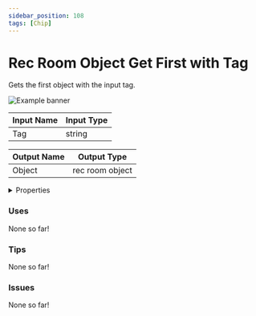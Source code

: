 ```yaml
---
sidebar_position: 108
tags: [Chip]
---
```


# Rec Room Object Get First with Tag

Gets the first object with the input tag.



![Example banner](./assets/43ff2d3c-c3aa-45bc-a7b7-01587c8a61f6.svg)

| Input Name | Input Type |
|-----------|-----------|
| Tag | string |

| Output Name | Output Type |
|-----------|-----------|
| Object | rec room object |


<details>
  <summary>Properties</summary>
  <div>
    <div>
    <table>
      <thead>
        <tr>
          <th>Is beta required?</th>
          <th>❌</th>
        </tr>
        <tr>
          <th>Is this chip a trolling risk?</th>
          <th>❌</th>
        </tr>
        <tr>
          <th>Chip UUID</th>
          <th>43ff2d3c-c3aa-45bc-a7b7-01587c8a61f6</th>
        </tr>
      </thead>
    </table>
    </div>
  </div>
</details>

### Uses

None so far!

### Tips

None so far!

### Issues

None so far!